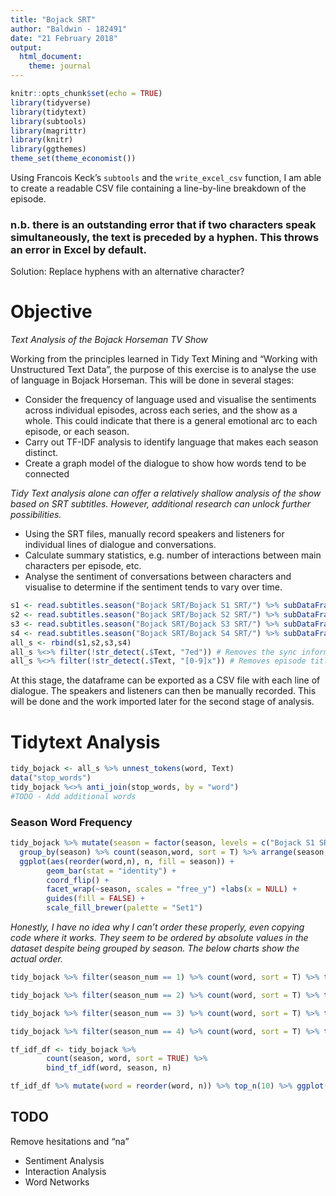 ---
title: "Bojack SRT"
author: "Baldwin - 182491"
date: "21 February 2018"
output: 
  html_document:
    theme: journal
---

```{r setup, include=FALSE}
knitr::opts_chunk$set(echo = TRUE)
library(tidyverse)
library(tidytext)
library(subtools)
library(magrittr)
library(knitr)
library(ggthemes)
theme_set(theme_economist())
```

Using Francois Keck's `subtools` and the  `write_excel_csv` function, I am able to create a readable CSV file containing a line-by-line breakdown of the episode.


### n.b. there is an outstanding error that if two characters speak simultaneously, the text is preceded by a hyphen. This throws an error in Excel by default.
Solution: Replace hyphens with an alternative character?


# Objective

*Text Analysis of the Bojack Horseman TV Show*

Working from the principles learned in Tidy Text Mining and "Working with Unstructured Text Data", the purpose of this exercise is to analyse the use of language in Bojack Horseman. This will be done in several stages:

* Consider the frequency of language used and visualise the sentiments across individual episodes, across each series, and the show as a whole. This could indicate that there is a general emotional arc to each episode, or each season.
* Carry out TF-IDF analysis to identify language that makes each season distinct.
* Create a graph model of the dialogue to show how words tend to be connected

_Tidy Text analysis alone can offer a relatively shallow analysis of the show based on SRT subtitles. However, additional research can unlock further possibilities._

* Using the SRT files, manually record speakers and listeners for individual lines of dialogue and conversations.
* Calculate summary statistics, e.g. number of interactions between main characters per episode, etc.
* Analyse the sentiment of conversations between characters and visualise to determine if the sentiment tends to vary over time.



```{r Import echo=False}

s1 <- read.subtitles.season("Bojack SRT/Bojack S1 SRT/") %>% subDataFrame()
s2 <- read.subtitles.season("Bojack SRT/Bojack S2 SRT/") %>% subDataFrame()
s3 <- read.subtitles.season("Bojack SRT/Bojack S3 SRT/") %>% subDataFrame()
s4 <- read.subtitles.season("Bojack SRT/Bojack S4 SRT/") %>% subDataFrame()
all_s <- rbind(s1,s2,s3,s4)
all_s %<>% filter(!str_detect(.$Text, "7ed")) # Removes the sync information.
all_s %<>% filter(!str_detect(.$Text, "[0-9]x")) # Removes episode title


```

At this stage, the dataframe can be exported as a CSV file with each line of dialogue.
The speakers and listeners can then be manually recorded. This will be done and the work imported later for the second stage of analysis.


# Tidytext Analysis


```{r}
tidy_bojack <- all_s %>% unnest_tokens(word, Text)
data("stop_words")
tidy_bojack %<>% anti_join(stop_words, by = "word")
#TODO - Add additional words
```


### Season Word Frequency

```{r}
tidy_bojack %>% mutate(season = factor(season, levels = c("Bojack S1 SRT", "Bojack S2 SRT", "Bojack S3 SRT", "Bojack S4 SRT"))) %>%
  group_by(season) %>% count(season,word, sort = T) %>% arrange(season, desc(n)) %>% top_n(10) %>%
  ggplot(aes(reorder(word,n), n, fill = season)) +
        geom_bar(stat = "identity") +
        coord_flip() +
        facet_wrap(~season, scales = "free_y") +labs(x = NULL) +
        guides(fill = FALSE) +
        scale_fill_brewer(palette = "Set1")
```

_Honestly, I have no idea why I can't order these properly, even copying code where it works. They seem to be ordered by absolute values in the dataset despite being grouped by season. The below charts show the actual order._


```{r}
tidy_bojack %>% filter(season_num == 1) %>% count(word, sort = T) %>% top_n(10) %>% ggplot(aes(reorder(word,n), n)) + geom_col() + coord_flip() + guides(fill = F)
```

```{r}
tidy_bojack %>% filter(season_num == 2) %>% count(word, sort = T) %>% top_n(10) %>% ggplot(aes(reorder(word,n), n)) + geom_col() + coord_flip() + guides(fill = F)
```

```{r}
tidy_bojack %>% filter(season_num == 3) %>% count(word, sort = T) %>% top_n(10) %>% ggplot(aes(reorder(word,n), n)) + geom_col() + coord_flip() + guides(fill = F)
```


```{r}
tidy_bojack %>% filter(season_num == 4) %>% count(word, sort = T) %>% top_n(10) %>% ggplot(aes(reorder(word,n), n)) + geom_col() + coord_flip() + guides(fill = F)
```

```{r}
tf_idf_df <- tidy_bojack %>% 
        count(season, word, sort = TRUE) %>%
        bind_tf_idf(word, season, n)

tf_idf_df %>% mutate(word = reorder(word, n)) %>% top_n(10) %>% ggplot(aes(x=word, y=tf_idf, fill = season)) + geom_col() + coord_flip()
```


## TODO

Remove hesitations and "na"

* Sentiment Analysis
* Interaction Analysis
* Word Networks